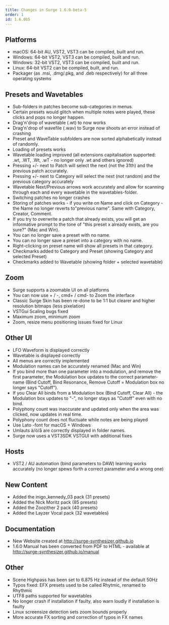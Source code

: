 ```yaml
---
title: Changes in Surge 1.6.0-beta-5
order: 1
id: 1.6.0b5
---
```


## Platforms

-   macOS: 64-bit AU, VST2, VST3 can be compiled, built and run.
-   Windows: 64-bit VST2, VST3 can be compiled, built and run.
-   Windows: 32-bit VST2, VST3 can be compiled, built and run.
-   Linux: 64-bit VST2 can be compiled, built, and run.
-   Packager (as .msi, .dmg/.pkg, and .deb respectively) for all three operating systems

## Presets and Wavetables

-   Sub-folders in patches become sub-categories in menus.
-   Certain presets would glitch when multiple notes were played, these clicks and pops no longer happen.
-   Drag'n'drop of wavetable (.wt) to now works
-   Drag'n'drop of wavefile (.wav) to Surge now shoots an error instead of crashing
-   Preset and WaveTable subfolders are now sorted alphabetically instead of randomly.
-   Loading of presets works
-   Wavetable loading improved (all extensions capitalisation supported: .wt, .WT, .Wt, .wT - no longer only .wt and others ignored)
-   Pressing +/- next to Patch will select the next (not the 31th) and the previous patch accurately.
-   Pressing +/- next to Category will select the next (not random) and the previous category accurately
-   Wavetable Next/Previous arrows work accurately and allow for scanning through each and every wavetable in the wavetables-folder.
-   Switching patches no longer crashes
-   Storing of patches works - if you write on Name and click on Category - the Name no longer reverts to"previous name". Same with Category, Creator, Comment.
-   If you try to overwrite a patch that already exists, you will get an informative prompt to the tone of "this preset x already exists, are you sure?" (Mac and Win).
-   You can no longer save a preset with no name.
-   You can no longer save a preset into a category with no name.
-   Right-clicking on preset name will show all presets in that category.
-   Checkmarks added to Category and Preset (showing Category and selected Preset)
-   Checkmarks added to Wavetable (showing folder + selected wavetable)

## Zoom

-   Surge supports a zoomable UI on all platforms
-   You can now use + / -, cmd+ / cmd- to Zoom the interface
-   Classic Surge Skin has been re-done to be 1:1 but clearer and higher resolution bitmaps (less pixelation)
-   VSTGui Scaling bugs fixed
-   Maximum zoom, minimum zoom
-   Zoom, resize menu positioning issues fixed for Linux

## Other UI

-   LFO Waveform is displayed correctly
-   Wavetable is displayed correctly
-   All menus are correctly implemented
-   Modulation names can be accurately renamed (Mac and Win)
-   If you bind more than one parameter into a modulation, and remove the first parameter, the Modulation box updates to the correct parameter-name (Bind Cutoff, Bind Resonance, Remove Cutoff = Modulation box no longer says "Cutoff").
-   If you Clear All binds from a Modulation box (Bind Cutoff, Clear All) - the Modulation box updates to "-", no longer stays as "Cutoff" even with no bind.
-   Polyphony count was inaccurate and updated only when the area was clicked, now updates in real time.
-   Polyphony count does not fluctuate while notes are being played
-   Use Lato -font for macOS + Windows
-   Umlauts ä/ö/å are correctly displayed in folder names.
-   Surge now uses a VST3SDK VSTGUI with additional fixes

## Hosts

-   VST2 / AU automation (bind parameters to DAW) learning works accurately (no longer spews forth a correct parameter and a wrong one)

## New Content

-   Added the inigo_kennedy_03 pack (31 presets)
-   Added the Nick Moritz pack (85 presets)
-   Added the Zoozither 2 pack (40 presets)
-   Added the Layzer Vocal pack (32 wavetables)

## Documentation

-   New Website created at http://surge-synthesizer.github.io
-   1.6.0 Manual has been converted from PDF to HTML - available at http://surge-synthesizer.github.io/manual

## Other

-   Scene Highpass has been set to 6.875 Hz instead of the default 50Hz
-   Typos fixed: EFX presets used to be called Rhytmic, renamed to Rhythmic
-   UTF8 paths supported for wavetables
-   No longer crash if installation if faulty, also warn loudly if installation is faulty
-   Linux screensize detection sets zoom bounds properly
-   More accurate FX sorting and correction of typos in FX names
